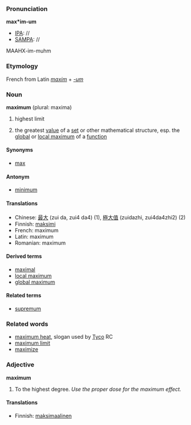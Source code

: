 ===Pronunciation===

'''max*im-um'''
*[[IPA]]: //
*[[SAMPA]]: //
MAAHX-im-muhm

===Etymology===

French from Latin ''[[maxim]]'' + ''[[-um]]''

===Noun===
'''maximum''' (plural: maxima)
#highest limit
#{{mathematics}} the greatest [[value]] of a [[set]] or other mathematical structure, esp. the [[global maximum|global]] or [[local maximum]] of a [[function]]

====Synonyms====
*[[max]]

====Antonym====
*[[minimum]]

====Translations====
*Chinese: [[最]][[大]] (zui da, zui4 da4) (1), [[極]][[大]][[值]] (zuidazhi, zui4da4zhi2) (2)
*Finnish: [[maksimi]]
*French: maximum
*Latin: maximum
*Romanian: maximum

====Derived terms====
*[[maximal]]
*[[local maximum]]
*[[global maximum]]

====Related terms====
*[[supremum]]

===Related words===
*[[maximum heat]], slogan used by [[en:Tyco|Tyco]] RC
*[[maximum limit]]
*[[maximize]]

===Adjective===
'''maximum'''
#To the highest degree. ''Use the proper dose for the maximum effect.''

====Translations====
*Finnish: [[maksimaalinen]]